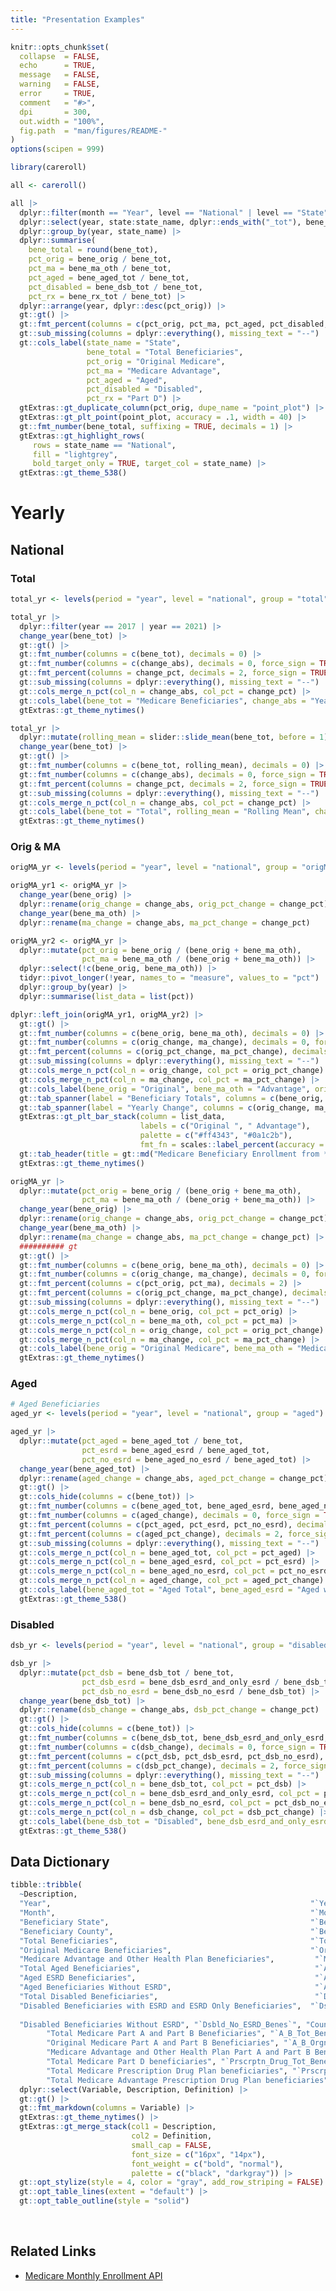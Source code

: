 ```yaml
---
title: "Presentation Examples"
---
```


```r
knitr::opts_chunk$set(
  collapse  = FALSE,
  echo      = TRUE,
  message   = FALSE, 
  warning   = FALSE,
  error     = TRUE,
  comment   = "#>",
  dpi       = 300, 
  out.width = "100%",
  fig.path  = "man/figures/README-"
)
options(scipen = 999)
```

```r
library(careroll)
```

```r
all <- careroll()

all |> 
  dplyr::filter(month == "Year", level == "National" | level == "State") |> 
  dplyr::select(year, state:state_name, dplyr::ends_with("_tot"), bene_orig, bene_ma_oth) |> 
  dplyr::group_by(year, state_name) |> 
  dplyr::summarise(
    bene_total = round(bene_tot),
    pct_orig = bene_orig / bene_tot,
    pct_ma = bene_ma_oth / bene_tot,
    pct_aged = bene_aged_tot / bene_tot,
    pct_disabled = bene_dsb_tot / bene_tot,
    pct_rx = bene_rx_tot / bene_tot) |> 
  dplyr::arrange(year, dplyr::desc(pct_orig)) |> 
  gt::gt() |> 
  gt::fmt_percent(columns = c(pct_orig, pct_ma, pct_aged, pct_disabled, pct_rx), decimals = 2) |> 
  gt::sub_missing(columns = dplyr::everything(), missing_text = "--") |> 
  gt::cols_label(state_name = "State",
                 bene_total = "Total Beneficiaries",
                 pct_orig = "Original Medicare",
                 pct_ma = "Medicare Advantage",
                 pct_aged = "Aged",
                 pct_disabled = "Disabled",
                 pct_rx = "Part D") |> 
  gtExtras::gt_duplicate_column(pct_orig, dupe_name = "point_plot") |> 
  gtExtras::gt_plt_point(point_plot, accuracy = .1, width = 40) |> 
  gt::fmt_number(bene_total, suffixing = TRUE, decimals = 1) |> 
  gtExtras::gt_highlight_rows(
     rows = state_name == "National",
     fill = "lightgrey",
     bold_target_only = TRUE, target_col = state_name) |> 
  gtExtras::gt_theme_538()
```

# Yearly

## National

### Total

```r
total_yr <- levels(period = "year", level = "national", group = "total")
```


```r
total_yr |> 
  dplyr::filter(year == 2017 | year == 2021) |> 
  change_year(bene_tot) |> 
  gt::gt() |> 
  gt::fmt_number(columns = c(bene_tot), decimals = 0) |> 
  gt::fmt_number(columns = c(change_abs), decimals = 0, force_sign = TRUE) |> 
  gt::fmt_percent(columns = change_pct, decimals = 2, force_sign = TRUE) |> 
  gt::sub_missing(columns = dplyr::everything(), missing_text = "--") |> 
  gt::cols_merge_n_pct(col_n = change_abs, col_pct = change_pct) |> 
  gt::cols_label(bene_tot = "Medicare Beneficiaries", change_abs = "Yearly Change") |> 
  gtExtras::gt_theme_nytimes()
```


```r
total_yr |> 
  dplyr::mutate(rolling_mean = slider::slide_mean(bene_tot, before = 1)) |> 
  change_year(bene_tot) |> 
  gt::gt() |> 
  gt::fmt_number(columns = c(bene_tot, rolling_mean), decimals = 0) |> 
  gt::fmt_number(columns = c(change_abs), decimals = 0, force_sign = TRUE) |> 
  gt::fmt_percent(columns = change_pct, decimals = 2, force_sign = TRUE) |> 
  gt::sub_missing(columns = dplyr::everything(), missing_text = "--") |> 
  gt::cols_merge_n_pct(col_n = change_abs, col_pct = change_pct) |> 
  gt::cols_label(bene_tot = "Total", rolling_mean = "Rolling Mean", change_abs = "Yearly Change") |> 
  gtExtras::gt_theme_nytimes()
```


### Orig & MA

```r
origMA_yr <- levels(period = "year", level = "national", group = "origMA")
```

```r
origMA_yr1 <- origMA_yr |> 
  change_year(bene_orig) |> 
  dplyr::rename(orig_change = change_abs, orig_pct_change = change_pct) |> 
  change_year(bene_ma_oth) |> 
  dplyr::rename(ma_change = change_abs, ma_pct_change = change_pct)

origMA_yr2 <- origMA_yr |> 
  dplyr::mutate(pct_orig = bene_orig / (bene_orig + bene_ma_oth),
                pct_ma = bene_ma_oth / (bene_orig + bene_ma_oth)) |> 
  dplyr::select(!c(bene_orig, bene_ma_oth)) |> 
  tidyr::pivot_longer(!year, names_to = "measure", values_to = "pct") |> 
  dplyr::group_by(year) |> 
  dplyr::summarise(list_data = list(pct))

dplyr::left_join(origMA_yr1, origMA_yr2) |> 
  gt::gt() |> 
  gt::fmt_number(columns = c(bene_orig, bene_ma_oth), decimals = 0) |> 
  gt::fmt_number(columns = c(orig_change, ma_change), decimals = 0, force_sign = TRUE) |> 
  gt::fmt_percent(columns = c(orig_pct_change, ma_pct_change), decimals = 2, force_sign = TRUE) |> 
  gt::sub_missing(columns = dplyr::everything(), missing_text = "--") |> 
  gt::cols_merge_n_pct(col_n = orig_change, col_pct = orig_pct_change) |> 
  gt::cols_merge_n_pct(col_n = ma_change, col_pct = ma_pct_change) |> 
  gt::cols_label(bene_orig = "Original", bene_ma_oth = "Advantage", orig_change = "Original", ma_change = "Advantage") |> 
  gt::tab_spanner(label = "Beneficiary Totals", columns = c(bene_orig, bene_ma_oth)) |> 
  gt::tab_spanner(label = "Yearly Change", columns = c(orig_change, ma_change)) |> 
  gtExtras::gt_plt_bar_stack(column = list_data,
                             labels = c("Original ", " Advantage"),
                             palette = c("#ff4343", "#0a1c2b"),
                             fmt_fn = scales::label_percent(accuracy = 0.01, suffix = " %")) |> 
  gt::tab_header(title = gt::md("Medicare Beneficiary Enrollment from **2017 - 2021**"), subtitle = gt::md("Beneficiaries with **Original Medicare** or **Medicare Advantage**")) |> 
  gtExtras::gt_theme_nytimes()
```



```r
origMA_yr |> 
  dplyr::mutate(pct_orig = bene_orig / (bene_orig + bene_ma_oth),
                pct_ma = bene_ma_oth / (bene_orig + bene_ma_oth)) |> 
  change_year(bene_orig) |> 
  dplyr::rename(orig_change = change_abs, orig_pct_change = change_pct) |> 
  change_year(bene_ma_oth) |> 
  dplyr::rename(ma_change = change_abs, ma_pct_change = change_pct) |> 
  ########## gt
  gt::gt() |> 
  gt::fmt_number(columns = c(bene_orig, bene_ma_oth), decimals = 0) |> 
  gt::fmt_number(columns = c(orig_change, ma_change), decimals = 0, force_sign = TRUE) |> 
  gt::fmt_percent(columns = c(pct_orig, pct_ma), decimals = 2) |> 
  gt::fmt_percent(columns = c(orig_pct_change, ma_pct_change), decimals = 2, force_sign = TRUE) |> 
  gt::sub_missing(columns = dplyr::everything(), missing_text = "--") |> 
  gt::cols_merge_n_pct(col_n = bene_orig, col_pct = pct_orig) |> 
  gt::cols_merge_n_pct(col_n = bene_ma_oth, col_pct = pct_ma) |> 
  gt::cols_merge_n_pct(col_n = orig_change, col_pct = orig_pct_change) |> 
  gt::cols_merge_n_pct(col_n = ma_change, col_pct = ma_pct_change) |> 
  gt::cols_label(bene_orig = "Original Medicare", bene_ma_oth = "Medicare Advantage", orig_change = "Original YOY Change", ma_change = "MA YOY Change") |> 
  gtExtras::gt_theme_nytimes()
```


### Aged

```r
# Aged Beneficiaries
aged_yr <- levels(period = "year", level = "national", group = "aged")
```

```r
aged_yr |> 
  dplyr::mutate(pct_aged = bene_aged_tot / bene_tot,
                pct_esrd = bene_aged_esrd / bene_aged_tot,
                pct_no_esrd = bene_aged_no_esrd / bene_aged_tot) |> 
  change_year(bene_aged_tot) |> 
  dplyr::rename(aged_change = change_abs, aged_pct_change = change_pct) |> 
  gt::gt() |> 
  gt::cols_hide(columns = c(bene_tot)) |> 
  gt::fmt_number(columns = c(bene_aged_tot, bene_aged_esrd, bene_aged_no_esrd), decimals = 0) |> 
  gt::fmt_number(columns = c(aged_change), decimals = 0, force_sign = TRUE) |> 
  gt::fmt_percent(columns = c(pct_aged, pct_esrd, pct_no_esrd), decimals = 2) |> 
  gt::fmt_percent(columns = c(aged_pct_change), decimals = 2, force_sign = TRUE) |> 
  gt::sub_missing(columns = dplyr::everything(), missing_text = "--") |> 
  gt::cols_merge_n_pct(col_n = bene_aged_tot, col_pct = pct_aged) |> 
  gt::cols_merge_n_pct(col_n = bene_aged_esrd, col_pct = pct_esrd) |> 
  gt::cols_merge_n_pct(col_n = bene_aged_no_esrd, col_pct = pct_no_esrd) |> 
  gt::cols_merge_n_pct(col_n = aged_change, col_pct = aged_pct_change) |> 
  gt::cols_label(bene_aged_tot = "Aged Total", bene_aged_esrd = "Aged with ESRD", bene_aged_no_esrd = "Aged without ESRD", aged_change = "YOY Change") |> 
  gtExtras::gt_theme_538()
```



### Disabled

```r
dsb_yr <- levels(period = "year", level = "national", group = "disabled")
```


```r
dsb_yr |> 
  dplyr::mutate(pct_dsb = bene_dsb_tot / bene_tot,
                pct_dsb_esrd = bene_dsb_esrd_and_only_esrd / bene_dsb_tot,
                pct_dsb_no_esrd = bene_dsb_no_esrd / bene_dsb_tot) |> 
  change_year(bene_dsb_tot) |> 
  dplyr::rename(dsb_change = change_abs, dsb_pct_change = change_pct) |> 
  gt::gt() |> 
  gt::cols_hide(columns = c(bene_tot)) |> 
  gt::fmt_number(columns = c(bene_dsb_tot, bene_dsb_esrd_and_only_esrd, bene_dsb_no_esrd), decimals = 0) |> 
  gt::fmt_number(columns = c(dsb_change), decimals = 0, force_sign = TRUE) |> 
  gt::fmt_percent(columns = c(pct_dsb, pct_dsb_esrd, pct_dsb_no_esrd), decimals = 2) |> 
  gt::fmt_percent(columns = c(dsb_pct_change), decimals = 2, force_sign = TRUE) |> 
  gt::sub_missing(columns = dplyr::everything(), missing_text = "--") |> 
  gt::cols_merge_n_pct(col_n = bene_dsb_tot, col_pct = pct_dsb) |> 
  gt::cols_merge_n_pct(col_n = bene_dsb_esrd_and_only_esrd, col_pct = pct_dsb_esrd) |> 
  gt::cols_merge_n_pct(col_n = bene_dsb_no_esrd, col_pct = pct_dsb_no_esrd) |> 
  gt::cols_merge_n_pct(col_n = dsb_change, col_pct = dsb_pct_change) |> 
  gt::cols_label(bene_dsb_tot = "Disabled", bene_dsb_esrd_and_only_esrd = "Disabled with ESRD", bene_dsb_no_esrd = "Disabled without ESRD", dsb_change = "Disabled Change") |> 
  gtExtras::gt_theme_538()
```


## Data Dictionary

```r
tibble::tribble(
  ~Description,                                                          ~Variable,         ~Definition,
  "Year",                                                          "`Year`",          "Indicates the calendar year of Medicare enrollment",
  "Month",                                                         "`Month`",           "Indicates the month of Medicare enrollment",
  "Beneficiary State",                                             "`Bene_State`",       "Area of beneficiary residence",
  "Beneficiary County",                                            "`Bene_County`",                    "County of beneficiary residence",
  "Total Beneficiaries",                                           "`Tot_Benes`",                      "Count of all Medicare beneficiaries",
  "Original Medicare Beneficiaries",                               "`Orgnl_Mdcr_Benes`",               "Count of all Original Medicare beneficiaries",
  "Medicare Advantage and Other Health Plan Beneficiaries",         "`MA_and_Oth_Benes`",       "Count of all Medicare Advantage and Other Health Plan beneficiaries",
  "Total Aged Beneficiaries",                                       "`Aged_Tot_Benes`",         "Count of Medicare aged beneficiaries",
  "Aged ESRD Beneficiaries",                                        "`Aged_ESRD_Benes`",        "Count of Medicare aged beneficiaries with End Stage Renal Disease",
  "Aged Beneficiaries Without ESRD",                                "`Aged_No_ESRD_Benes`",     "Count of Medicare aged beneficiaries without End Stage Renal Disease",
  "Total Disabled Beneficiaries",                                   "`Dsbld_Tot_Benes`",               "Count of Medicare disabled beneficiaries",
  "Disabled Beneficiaries with ESRD and ESRD Only Beneficiaries",  "`Dsbld_ESRD_and_ESRD_Only_Benes`", "Count of Medicare disabled beneficiaries with End Stage Renal Disease and beneficiaries with End Stage Renal Disease only",
  
  "Disabled Beneficiaries Without ESRD", "`Dsbld_No_ESRD_Benes`", "Count of Medicare disabled beneficiaries without End Stage Renal Disease",
        "Total Medicare Part A and Part B Beneficiaries", "`A_B_Tot_Benes`", "Count of Medicare beneficiaries enrolled in Hospital Insurance (or Part A) and Supplementary Medical Insurance (or Part B)",
        "Original Medicare Part A and Part B Beneficiaries", "`A_B_Orgnl_Mdcr_Benes`", "Count of Original Medicare beneficiaries enrolled in Hospital Insurance (or Part A) and Supplementary Medical Insurance (or Part B)",
        "Medicare Advantage and Other Health Plan Part A and Part B Beneficiaries", "`A_B_MA_and_Oth_Benes`", "Count of Medicare Advantage and Other Health Plan beneficiaries enrolled in Hospital Insurance (or Part A) and Supplementary Medical Insurance (or Part B)",
        "Total Medicare Part D beneficiaries", "`Prscrptn_Drug_Tot_Benes`", "Count of all Medicare Prescription Drug (or Part D) beneficiaries",
        "Total Medicare Prescription Drug Plan beneficiaries", "`Prscrptn_Drug_PDP_Benes`", "Count of Medicare Prescription Drug (or Part D) beneficiaries enrolled in a Prescription Drug Plan",
        "Total Medicare Advantage Prescription Drug Plan beneficiaries", "`Prscrptn_Drug_MAPD_Benes`", "Count of Medicare Prescription Drug (or Part D) beneficiaries enrolled in a Medicare Advantage Prescription Drug plan") |> 
  dplyr::select(Variable, Description, Definition) |> 
  gt::gt() |> 
  gt::fmt_markdown(columns = Variable) |> 
  gtExtras::gt_theme_nytimes() |> 
  gtExtras::gt_merge_stack(col1 = Description, 
                           col2 = Definition,
                           small_cap = FALSE,
                           font_size = c("16px", "14px"),
                           font_weight = c("bold", "normal"),
                           palette = c("black", "darkgray")) |> 
  gt::opt_stylize(style = 4, color = "gray", add_row_striping = FALSE) |> 
  gt::opt_table_lines(extent = "default") |> 
  gt::opt_table_outline(style = "solid")

```


<br>

## Related Links

   - [Medicare Monthly Enrollment API](https://data.cms.gov/summary-statistics-on-beneficiary-enrollment/medicare-and-medicaid-reports/medicare-monthly-enrollment)
